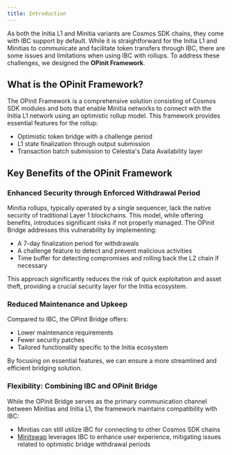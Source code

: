 ```yaml
---
title: Introduction
---
```


As both the Initia L1 and Minitia variants are Cosmos SDK chains, they come with IBC support by default. While it is straightforward for the Initia L1 and Minitias to communicate and facilitate token transfers through IBC, there are some issues and limitations when using IBC with rollups. To address these challenges, we designed the **OPinit Framework**.

## What is the OPinit Framework?

The OPinit Framework is a comprehensive solution consisting of Cosmos SDK modules and bots that enable Minitia networks to connect with the Initia L1 network using an optimistic rollup model. This framework provides essential features for the rollup:

- Optimistic token bridge with a challenge period
- L1 state finalization through output submission
- Transaction batch submission to Celestia's Data Availability layer

## Key Benefits of the OPinit Framework

### Enhanced Security through Enforced Withdrawal Period

Minitia rollups, typically operated by a single sequencer, lack the native security of traditional Layer 1 blockchains. This model, while offering benefits, introduces significant risks if not properly managed. The OPinit Bridge addresses this vulnerability by implementing:

- A 7-day finalization period for withdrawals
- A challenge feature to detect and prevent malicious activities
- Time buffer for detecting compromises and rolling back the L2 chain if necessary

This approach significantly reduces the risk of quick exploitation and asset theft, providing a crucial security layer for the Initia ecosystem.

### Reduced Maintenance and Upkeep

Compared to IBC, the OPinit Bridge offers:

- Lower maintenance requirements
- Fewer security patches
- Tailored functionality specific to the Initia ecosystem

By focusing on essential features, we can ensure a more streamlined and efficient bridging solution.

### Flexibility: Combining IBC and OPinit Bridge

While the OPinit Bridge serves as the primary communication channel between Minitias and Initia L1, the framework maintains compatibility with IBC:

- Minitias can still utilize IBC for connecting to other Cosmos SDK chains
- [Minitswap](/home/core-concepts/minitswap/introduction.mdx) leverages IBC to enhance user experience, mitigating issues related to optimistic bridge withdrawal periods